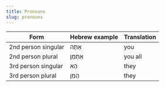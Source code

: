 ```yaml
---
title: Pronouns
slug: pronouns
---
```

|Form|Hebrew example|Translation|
|----------|----------|--------|
|2nd person singular| <HB> אַתֶה </HB>| you|
|2nd person plural| <HB> אַתֶמֵן </HB>| you all|
|3rd person singular|<HB> הֶא </HB>| they|
|3rd person plural|<HB> הֵמֵן </HB>|they|
